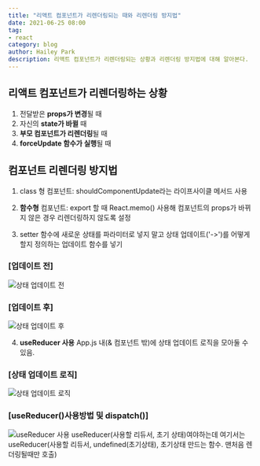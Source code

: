 ```yaml
---
title: "리액트 컴포넌트가 리렌더링되는 때와 리렌더링 방지법"
date: 2021-06-25 08:00
tag:
- react
category: blog
author: Hailey Park
description: 리액트 컴포넌트가 리렌더링되는 상황과 리렌더링 방지법에 대해 알아본다.
---
```


## 리액트 컴포넌트가 리렌더링하는 상황
1. 전달받은 **props가 변경**될 때
2. 자신의 **state가 바뀔** 때
3. **부모 컴포넌트가 리렌더링**될 때
4. **forceUpdate 함수가 실행**될 때


## 컴포넌트 리렌더링 방지법

1. class 형 컴포넌트: shouldComponentUpdate라는 라이프사이클 메서드 사용

2. **함수형** 컴포넌트: export 할 때 React.memo() 사용해 컴포넌트의 props가 바뀌지 않은 경우 리렌더링하지 않도록 설정

3. setter 함수에 새로운 상태를 파라미터로 넣지 말고 상태 업데이트('->')를 어떻게 할지 정의하는 업데이트 함수를 넣기 

### [업데이트 전]
![상태 업데이트 전](https://images.velog.io/images/hailey99/post/f986c062-ee23-4aba-a6ce-dc507468da6b/image.png)

### [업데이트 후]
![상태 업데이트 후](https://images.velog.io/images/hailey99/post/13ecc8c4-1296-4339-8390-710aa358305e/image.png)

4. **useReducer 사용**
App.js 내(& 컴포넌트 밖)에 상태 업데이트 로직을 모아둘 수 있음.

### [상태 업데이트 로직]

![상태 업데이트 로직](https://images.velog.io/images/hailey99/post/04dea2b3-57f4-4d45-8627-1c0a1c20112e/image.png)

### [useReducer()사용방법 및 dispatch()]
![useReducer 사용](https://images.velog.io/images/hailey99/post/7316fa9b-bde2-46fe-b069-27e872eae6a5/image.png)
useReducer(사용할 리듀서, 초기 상태)여야하는데 여기서는 useReducer(사용할 리듀서, undefined(초기상태), 초기상태 만드는 함수. 맨처음 렌더링될때만 호출)